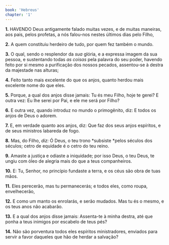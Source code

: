 ```yaml
---
book: 'Hebreus'
chapter: '1'
---
```


**1.** HAVENDO Deus antigamente falado muitas vezes, e de muitas maneiras, aos pais, pelos profetas, a nós falou-nos nestes últimos dias pelo Filho,

**2.** A quem constituiu herdeiro de tudo, por quem fez também o mundo.

**3.** O qual, sendo o resplendor da *sua* glória, e a expressa imagem da sua pessoa, e sustentando todas *as coisas* pela palavra do seu poder, havendo feito por si mesmo a purificação dos nossos pecados, assentou-se à destra da majestade nas alturas;

**4.** Feito tanto mais excelente do que os anjos, quanto herdou mais excelente nome do que eles.

**5.** Porque, a qual dos anjos disse jamais: Tu és meu Filho, hoje te gerei? E outra vez: Eu lhe serei por Pai, e ele me será por Filho?

**6.** E outra vez, quando introduz no mundo o primogênito, diz: E todos os anjos de Deus o adorem.

**7.** E, em verdade quanto aos anjos, diz: Que faz dos seus anjos espíritos, e de seus ministros labareda de fogo.

**8.** Mas, do Filho, *diz:* Ó Deus, o teu trono *subsiste *pelos séculos dos séculos; cetro de equidade é o cetro do teu reino.

**9.** Amaste a justiça e odiaste a iniquidade; por isso Deus, o teu Deus, te ungiu com óleo de alegria mais do que a teus companheiros.

**10.** E: Tu, Senhor, no princípio fundaste a terra, e os céus são obra de tuas mãos.

**11.** Eles perecerão, mas tu permanecerás; e todos eles, como roupa, envelhecerão,

**12.** E como um manto os enrolarás, e serão mudados. Mas tu és o mesmo, e os teus anos não acabarão.

**13.** E a qual dos anjos disse jamais: Assenta-te à minha destra, até que ponha a teus inimigos por escabelo de teus pés?

**14.** Não são porventura todos eles espíritos ministradores, enviados para servir a favor daqueles que hão de herdar a salvação?